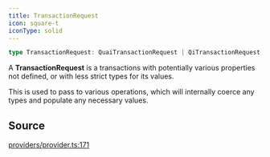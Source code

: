 ```yaml
---
title: TransactionRequest
icon: square-t
iconType: solid
---
```


```ts
type TransactionRequest: QuaiTransactionRequest | QiTransactionRequest;
```

A **TransactionRequest** is a transactions with potentially various properties not defined, or with less strict types
for its values.

This is used to pass to various operations, which will internally coerce any types and populate any necessary values.

## Source

[providers/provider.ts:171](https://github.com/dominant-strategies/quais.js/blob/c5f991423178493ef964731be9238d952f3e77dd/src/providers/provider.ts#L171)
